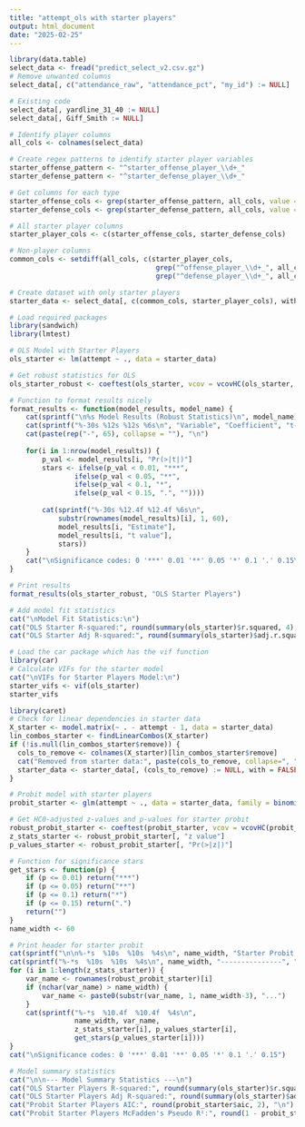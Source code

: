 ```yaml
---
title: "attempt_ols with starter players"
output: html_document
date: "2025-02-25"
---
```


```r
library(data.table)   
select_data <- fread("predict_select_v2.csv.gz")
# Remove unwanted columns
select_data[, c("attendance_raw", "attendance_pct", "my_id") := NULL]
```


```r
# Existing code
select_data[, yardline_31_40 := NULL]
select_data[, Giff_Smith := NULL]
```

```r
# Identify player columns
all_cols <- colnames(select_data)

# Create regex patterns to identify starter player variables
starter_offense_pattern <- "^starter_offense_player_\\d+_"
starter_defense_pattern <- "^starter_defense_player_\\d+_"

# Get columns for each type
starter_offense_cols <- grep(starter_offense_pattern, all_cols, value = TRUE)
starter_defense_cols <- grep(starter_defense_pattern, all_cols, value = TRUE)

# All starter player columns
starter_player_cols <- c(starter_offense_cols, starter_defense_cols)

# Non-player columns
common_cols <- setdiff(all_cols, c(starter_player_cols, 
                                    grep("^offense_player_\\d+_", all_cols, value = TRUE),
                                    grep("^defense_player_\\d+_", all_cols, value = TRUE)))

# Create dataset with only starter players
starter_data <- select_data[, c(common_cols, starter_player_cols), with = FALSE]
```

```r
# Load required packages
library(sandwich)
library(lmtest)

# OLS Model with Starter Players
ols_starter <- lm(attempt ~ ., data = starter_data)

# Get robust statistics for OLS
ols_starter_robust <- coeftest(ols_starter, vcov = vcovHC(ols_starter, type = "HC0"))

# Function to format results nicely
format_results <- function(model_results, model_name) {
    cat(sprintf("\n%s Model Results (Robust Statistics)\n", model_name))
    cat(sprintf("%-30s %12s %12s %6s\n", "Variable", "Coefficient", "t-value", "Sig"))
    cat(paste(rep("-", 65), collapse = ""), "\n")
    
    for(i in 1:nrow(model_results)) {
        p_val <- model_results[i, "Pr(>|t|)"]
        stars <- ifelse(p_val < 0.01, "***",
                ifelse(p_val < 0.05, "**",
                ifelse(p_val < 0.1, "*",
                ifelse(p_val < 0.15, ".", ""))))
        
        cat(sprintf("%-30s %12.4f %12.4f %6s\n",
            substr(rownames(model_results)[i], 1, 60),
            model_results[i, "Estimate"],
            model_results[i, "t value"],
            stars))
    }
    cat("\nSignificance codes: 0 '***' 0.01 '**' 0.05 '*' 0.1 '.' 0.15\n")
}

# Print results
format_results(ols_starter_robust, "OLS Starter Players")

# Add model fit statistics
cat("\nModel Fit Statistics:\n")
cat("OLS Starter R-squared:", round(summary(ols_starter)$r.squared, 4), "\n")
cat("OLS Starter Adj R-squared:", round(summary(ols_starter)$adj.r.squared, 4), "\n")
```

```r
# Load the car package which has the vif function
library(car)
# Calculate VIFs for the starter model
cat("\nVIFs for Starter Players Model:\n")
starter_vifs <- vif(ols_starter)
starter_vifs
```

```r
library(caret)
# Check for linear dependencies in starter data
X_starter <- model.matrix(~ . - attempt - 1, data = starter_data)
lin_combos_starter <- findLinearCombos(X_starter)
if (!is.null(lin_combos_starter$remove)) {
  cols_to_remove <- colnames(X_starter)[lin_combos_starter$remove]
  cat("Removed from starter data:", paste(cols_to_remove, collapse=", "), "\n")
  starter_data <- starter_data[, (cols_to_remove) := NULL, with = FALSE]
}
```

```r
# Probit model with starter players
probit_starter <- glm(attempt ~ ., data = starter_data, family = binomial(link = "probit"))
```

```r
# Get HC0-adjusted z-values and p-values for starter probit
robust_probit_starter <- coeftest(probit_starter, vcov = vcovHC(probit_starter, type = "HC0"))
z_stats_starter <- robust_probit_starter[, "z value"]
p_values_starter <- robust_probit_starter[, "Pr(>|z|)"]

# Function for significance stars
get_stars <- function(p) {
    if (p <= 0.01) return("***")
    if (p <= 0.05) return("**")
    if (p <= 0.1) return("*")
    if (p <= 0.15) return(".")
    return("")
}
name_width <- 60

# Print header for starter probit
cat(sprintf("\n\n%-*s  %10s  %10s  %4s\n", name_width, "Starter Probit Variable", "z-value", "p-value", "sig"))
cat(sprintf("%-*s  %10s  %10s  %4s\n", name_width, "---------------", "-------", "-------", "----"))
for (i in 1:length(z_stats_starter)) {
    var_name <- rownames(robust_probit_starter)[i]
    if (nchar(var_name) > name_width) {
        var_name <- paste0(substr(var_name, 1, name_width-3), "...")
    }
    cat(sprintf("%-*s  %10.4f  %10.4f  %4s\n", 
                name_width, var_name, 
                z_stats_starter[i], p_values_starter[i],
                get_stars(p_values_starter[i])))
}
cat("\nSignificance codes: 0 '***' 0.01 '**' 0.05 '*' 0.1 '.' 0.15")
```

```r
# Model summary statistics
cat("\n\n--- Model Summary Statistics ---\n")
cat("OLS Starter Players R-squared:", round(summary(ols_starter)$r.squared, 4), "\n")
cat("OLS Starter Players Adj R-squared:", round(summary(ols_starter)$adj.r.squared, 4), "\n\n")
cat("Probit Starter Players AIC:", round(probit_starter$aic, 2), "\n")
cat("Probit Starter Players McFadden's Pseudo R²:", round(1 - probit_starter$deviance/probit_starter$null.deviance, 4), "\n")
```